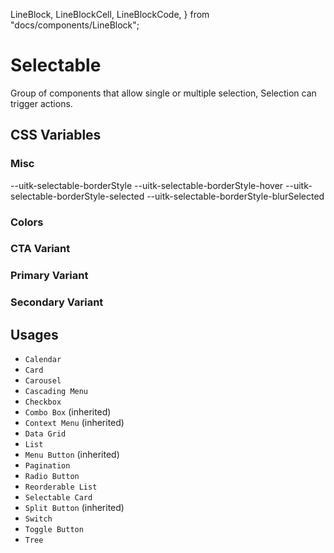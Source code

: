   LineBlock,
  LineBlockCell,
  LineBlockCode,
} from "docs/components/LineBlock";

<Meta title="Documentation/Styles and Theming/Characteristics/Selectable" />

# Selectable

Group of components that allow single or multiple selection, Selection can
trigger actions.

## CSS Variables

### Misc

<Canvas>
  <Story name="Misc">
    <DocGrid>
      <CursorBlock cursor="--uitk-selectable-cursor-hover" />
      <CursorBlock cursor="--uitk-selectable-cursor-selected" />
      <CursorBlock cursor="--uitk-selectable-cursor-blurSelected" />
      <CursorBlock cursor="--uitk-selectable-cursor-disabled" />
      <LineBlockCell />
      <LineBlockCode>--uitk-selectable-borderStyle</LineBlockCode>
      <LineBlockCell />
      <LineBlockCode>--uitk-selectable-borderStyle-hover</LineBlockCode>
      <LineBlockCell />
      <LineBlockCode>--uitk-selectable-borderStyle-selected</LineBlockCode>
      <LineBlockCell />
      <LineBlockCode>--uitk-selectable-borderStyle-blurSelected</LineBlockCode>
    </DocGrid>
  </Story>
</Canvas>

### Colors

<Canvas>
  <Story name="Colors">
    <DocGrid>
      <ColorBlock colorVar="--uitk-selectable-background" />
      <ColorBlock colorVar="--uitk-selectable-background-hover" />
      <ColorBlock colorVar="--uitk-selectable-background-disabled" />
      <ColorBlock colorVar="--uitk-selectable-background-selected" />
      <ColorBlock colorVar="--uitk-selectable-background-blurSelected" />
      <ColorBlock colorVar="--uitk-selectable-borderColor" />
      <ColorBlock colorVar="--uitk-selectable-borderColor-hover" />
      <ColorBlock colorVar="--uitk-selectable-borderColor-selected" />
      <ColorBlock colorVar="--uitk-selectable-borderColor-disabled" />
      <ColorBlock colorVar="--uitk-selectable-borderColor-selectedDisabled" />
      <ColorBlock colorVar="--uitk-selectable-foreground" />
      <ColorBlock colorVar="--uitk-selectable-foreground-hover" />
      <ColorBlock colorVar="--uitk-selectable-foreground-selected" />
      <ColorBlock colorVar="--uitk-selectable-foreground-selectedDisabled" />
      <ColorBlock colorVar="--uitk-selectable-foreground-blurSelected" />
      <ColorBlock colorVar="--uitk-selectable-foreground-partial" />
      <ColorBlock colorVar="--uitk-selectable-foreground-partialDisabled" />
      <ColorBlock colorVar="--uitk-selectable-foreground-disabled" />
    </DocGrid>
  </Story>
</Canvas>

### CTA Variant

<Canvas>
  <Story name="CTA">
    <DocGrid>
      <ColorBlock colorVar="--uitk-selectable-cta-background" />
      <ColorBlock colorVar="--uitk-selectable-cta-background-hover" />
      <ColorBlock colorVar="--uitk-selectable-cta-background-selected" />
      <ColorBlock colorVar="--uitk-selectable-cta-background-selectedDisabled" />
      <ColorBlock colorVar="--uitk-selectable-cta-background-disabled" />
      <ColorBlock colorVar="--uitk-selectable-cta-foreground" />
      <ColorBlock colorVar="--uitk-selectable-cta-foreground-hover" />
      <ColorBlock colorVar="--uitk-selectable-cta-foreground-selected" />
      <ColorBlock colorVar="--uitk-selectable-cta-foreground-selectedDisabled" />
      <ColorBlock colorVar="--uitk-selectable-cta-foreground-disabled" />
    </DocGrid>
  </Story>
</Canvas>

### Primary Variant

<Canvas>
  <Story name="Primary">
    <DocGrid>
      <ColorBlock colorVar="--uitk-selectable-primary-background" />
      <ColorBlock colorVar="--uitk-selectable-primary-background-hover" />
      <ColorBlock colorVar="--uitk-selectable-primary-background-selected" />
      <ColorBlock colorVar="--uitk-selectable-primary-background-selectedDisabled" />
      <ColorBlock colorVar="--uitk-selectable-primary-background-disabled" />
      <ColorBlock colorVar="--uitk-selectable-primary-foreground" />
      <ColorBlock colorVar="--uitk-selectable-primary-foreground-hover" />
      <ColorBlock colorVar="--uitk-selectable-primary-foreground-selected" />
      <ColorBlock colorVar="--uitk-selectable-primary-foreground-selectedDisabled" />
      <ColorBlock colorVar="--uitk-selectable-primary-foreground-disabled" />
    </DocGrid>
  </Story>
</Canvas>

### Secondary Variant

<Canvas>
  <Story name="Secondary">
    <DocGrid>
      <ColorBlock colorVar="--uitk-selectable-secondary-background" />
      <ColorBlock colorVar="--uitk-selectable-secondary-background-hover" />
      <ColorBlock colorVar="--uitk-selectable-secondary-background-selected" />
      <ColorBlock colorVar="--uitk-selectable-secondary-background-selectedDisabled" />
      <ColorBlock colorVar="--uitk-selectable-secondary-background-disabled" />
      <ColorBlock colorVar="--uitk-selectable-secondary-foreground" />
      <ColorBlock colorVar="--uitk-selectable-secondary-foreground-hover" />
      <ColorBlock colorVar="--uitk-selectable-secondary-foreground-selected" />
      <ColorBlock colorVar="--uitk-selectable-secondary-foreground-selectedDisabled" />
      <ColorBlock colorVar="--uitk-selectable-secondary-foreground-disabled" />
    </DocGrid>
  </Story>
</Canvas>

## Usages

- `Calendar`
- `Card`
- `Carousel`
- `Cascading Menu`
- `Checkbox`
- `Combo Box` (inherited)
- `Context Menu` (inherited)
- `Data Grid`
- `List`
- `Menu Button` (inherited)
- `Pagination`
- `Radio Button`
- `Reorderable List`
- `Selectable Card`
- `Split Button` (inherited)
- `Switch`
- `Toggle Button`
- `Tree`
